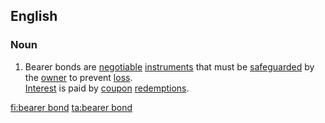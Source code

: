 ==English==

===Noun===

{{en-noun}}

# {{context|legal|lang=en}} Bearer bonds are [[negotiable]] [[instruments]] that must be [[safeguard]]ed by the [[owner]] to prevent [[loss]].<br>[[interest|Interest]] is paid by [[coupon]] [[redemption]]s.

[[fi:bearer bond]]
[[ta:bearer bond]]